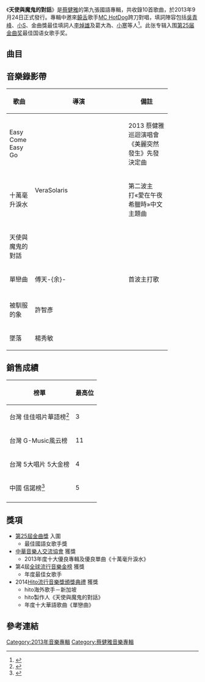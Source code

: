 {{Infobox Album
| Name           = 天使與魔鬼的對話<br>Angel vs. Devil
| Type           = 專輯
| Longtype       = 
| Artist         = 蔡健雅
| Cover          = 
| Released       = 2013年9月24日
| Recorded       = 
| Genre          = [[華語流行音樂|華語流行音樂]]
| Length         = 
| Label          = [[亞神音樂|亞神音樂]]<ref>{{Cite web |url=https://ent.qq.com/a/20131011/012754.htm |title=蔡健雅《天使与魔鬼的对话》：最大的女赢家 |access-date=2020-04-19 |archive-date=2020-08-01 |archive-url=https://web.archive.org/web/20200801133520/https://ent.qq.com/a/20131011/012754.htm |dead-url=no }}</ref>
| Producer       = 蔡健雅
| Last album     = [[說到愛_(蔡健雅專輯)|說到愛]]<br/> （2011年）
| This album     = '''天使與魔鬼的對話'''<br/>（2013年）
| Next album     = [[失語者|失語者]]<br/>（2015年）
}}
《'''天使與魔鬼的對話'''》是[[蔡健雅|蔡健雅]]的第九張國語專輯，共收錄10首歌曲，於2013年9月24日正式發行。專輯中邀來[[饒舌|饒舌]]歌手[[MC_HotDog|MC HotDog]]跨刀對唱，填詞陣容包括[[吳青峰|吳青峰]]、[[小S|小S]]、金曲獎最佳填詞人[[李焯雄|李焯雄]]及葛大為、[[小寒_(填詞人)|小寒]]等人<ref>{{Cite web |url=http://www.awakeningtw.com/awakening/news_center/show.php?itemid=44422 |title=蔡健雅新專輯發表 蔡依林相挺 |access-date=2013-09-24 |archive-date=2013-09-27 |archive-url=https://web.archive.org/web/20130927122303/http://www.awakeningtw.com/awakening/news_center/show.php?itemid=44422 |dead-url=no }}</ref>。此张专辑入围[[第25届金曲奖|第25届金曲奖]]最佳国语女歌手奖。

== 曲目 ==
{{Tracklist
|all_music = 蔡健雅
|all_arranger = 蔡健雅
|all_producer = 蔡健雅

| title1 = 極光
| note1 = Northen Lights
| longnote1 = 
| lyrics1 = [[吳青峰|吳青峰]]
| length1 = 5:20

| title2 = 單戀曲
| note2 = Love Song to Myself
| longnote2 = '''首波主打'''
| lyrics2 = [[蔡健雅|蔡健雅]]
| length2 = 4:54

| title3 =  費洛蒙
| note3 = Pheromones
| longnote3 = 
| lyrics3 = 吳青峰
| length3 = 3:54

| title4 =  天使與魔鬼的對話
| note4 = Angel vs. Devil
| longnote4 =  '''第二波主打'''
| lyrics4 = 蔡健雅
| length4 = 4:12

| title5 = Easy Come Easy Go
| longnote5 = feat. [[MC_HotDog|MC HotDog]]
| lyrics5 = [[小寒_(填詞人)|小寒]]<br>MC HotDog（RAP）
| length5 = 3:47

| title6 =  唱衰
| note6 = Badmouth
| longnote6 = 
| lyrics6 = [[李焯雄|李焯雄]]
| length6 = 4:14

| title7 =  墜落
| note7 = Crash
| longnote7 = 
| lyrics7 = 蔡健雅
| length7 = 4:10

| title8 =  被馴服的象
| note8 = Tamed Elephant
| longnote8 = 
| lyrics8 = [[小S|小S]]
| length8 = 3:29

| title9 =  十萬毫升淚水
| note9 = A Hundred Thousand Teardrops
| longnote9 = [[新加坡|新加坡]][[新傳媒|新傳媒]]電視劇《[[志在四方|志在四方]]》插曲
| lyrics9 = 小寒
| length9= 4:21

| title10 =  Keep Breathing
| longnote10 = 
| lyrics10 = 葛大為
| length10 = 5:12
}}

==音樂錄影帶 ==
{| class="wikitable" width="70%"
|-align=center
! width="15%"|歌曲
! width="8%"|導演
! width="25%"|備註
|-
| Easy Come Easy Go
| rowspan=3 | VeraSolaris
| 2013 蔡健雅巡迴演唱會《美麗突然發生》先發決定曲
|-
| 十萬毫升淚水
|第二波主打«愛在午夜希臘時»中文主題曲
|-
| 天使與魔鬼的對話
|
|-
| 單戀曲
| 傅天-{余}-
| 首波主打歌
|-
|-
| 被馴服的象
| 許智彥
| 
|-
|墜落
|楊秀敏
|
|}

== 銷售成績 ==
{|class="wikitable sortable plainrowheaders"
|-
!榜單
!最高位
|-
!scope="row"|台灣 佳佳唱片華語榜<ref>{{Cite web | url = http://www.ccr.com.tw/charts.php?c=W&t=1&CS=20131001 | publisher = 台灣佳佳唱片行 | title = 2013/10/01 ~ 2013/10/07 華語 | access-date = 2013-11-21 | archive-date = 2020-08-01 | archive-url = https://web.archive.org/web/20200801133542/https://www.ccr.com.tw/charts.php?c=W&t=1&CS=20131001 | dead-url = no }}</ref>
|3
|-
!scope="row"|台灣 G-Music風云榜
|11
|-
!scope="row"|台灣 5大唱片 5大金榜
|4
|-
!scope="row"|中國 信諾榜<ref>{{Cite web | url = http://www.sino-chart.com/chart/201311/23625.html | publisher = 信諾榜 | title = 综合榜 2013年 第48周 2013/11/24 | access-date = 2014-01-08 | archive-url = https://web.archive.org/web/20140108031157/http://www.sino-chart.com/chart/201311/23625.html | archive-date = 2014-01-08 | dead-url = yes }}</ref>
|5
|-
|}

== 獎項 ==
*[[第25屆金曲獎|第25屆金曲獎]] 入圍
**最佳國語女歌手獎
*[[中華音樂人交流協會|中華音樂人交流協會]] 獲獎
**2013年度十大優良專輯及優良單曲《十萬毫升淚水》
*第4屆[[全球流行音樂金榜|全球流行音樂金榜]] 獲獎
**年度最佳女歌手
*2014[[Hito流行音樂獎頒獎典禮|Hito流行音樂獎頒獎典禮]] 獲獎
**hito海外歌手－新加坡
**hito製作人《天使與魔鬼的對話》
**年度十大華語歌曲《單戀曲》

== 參考連結 ==
{{Reflist}}

[[Category:2013年音樂專輯|Category:2013年音樂專輯]]
[[Category:蔡健雅音樂專輯|Category:蔡健雅音樂專輯]]